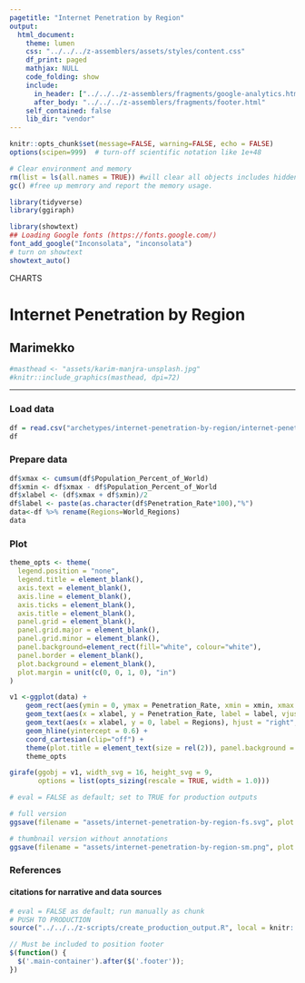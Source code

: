 ```yaml
---
pagetitle: "Internet Penetration by Region"
output:
  html_document:
    theme: lumen
    css: "../../../z-assemblers/assets/styles/content.css"
    df_print: paged
    mathjax: NULL
    code_folding: show
    include:
      in_header: ["../../../z-assemblers/fragments/google-analytics.html", "../../../z-assemblers/fragments/header.html"]
      after_body: "../../../z-assemblers/fragments/footer.html"
    self_contained: false
    lib_dir: "vendor"
---
```


```r

knitr::opts_chunk$set(message=FALSE, warning=FALSE, echo = FALSE)
options(scipen=999)  # turn-off scientific notation like 1e+48

# Clear environment and memory
rm(list = ls(all.names = TRUE)) #will clear all objects includes hidden objects.
gc() #free up memrory and report the memory usage.

library(tidyverse)
library(ggiraph)

library(showtext)
## Loading Google fonts (https://fonts.google.com/)
font_add_google("Inconsolata", "inconsolata")
# turn on showtext
showtext_auto()

```

<div class="activity">
CHARTS
</div>

# Internet Penetration by Region
## Marimekko

```r

#masthead <- "assets/karim-manjra-unsplash.jpg"
#knitr::include_graphics(masthead, dpi=72)

```

***

### Load data


```r

df = read.csv("archetypes/internet-penetration-by-region/internet-penetration-by-region.csv", header = TRUE)
df

```

### Prepare data

```r

df$xmax <- cumsum(df$Population_Percent_of_World)
df$xmin <- df$xmax - df$Population_Percent_of_World
df$xlabel <- (df$xmax + df$xmin)/2
df$label <- paste(as.character(df$Penetration_Rate*100),"%")
data<-df %>% rename(Regions=World_Regions)
data

```

### Plot

```r

theme_opts <- theme(
  legend.position = "none",
  legend.title = element_blank(),
  axis.text = element_blank(),
  axis.line = element_blank(),
  axis.ticks = element_blank(),
  axis.title = element_blank(),
  panel.grid = element_blank(),
  panel.grid.major = element_blank(),
  panel.grid.minor = element_blank(),
  panel.background=element_rect(fill="white", colour="white"),
  panel.border = element_blank(),
  plot.background = element_blank(),
  plot.margin = unit(c(0, 0, 1, 0), "in")
)

v1 <-ggplot(data) +
    geom_rect(aes(ymin = 0, ymax = Penetration_Rate, xmin = xmin, xmax = xmax, fill = Regions), color = "white", alpha = 0.5) + 
    geom_text(aes(x = xlabel, y = Penetration_Rate, label = label, vjust = -1), position = "identity", color = "black", size = 3 ) +
    geom_text(aes(x = xlabel, y = 0, label = Regions), hjust = "right", vjust = 0.5, position = "identity", color = "black", size = 3.5, angle = 45 ) +
    geom_hline(yintercept = 0.6) +
    coord_cartesian(clip="off") +
    theme(plot.title = element_text(size = rel(2)), panel.background = element_rect(fill = "white", colour = "grey50")) +
    theme_opts

girafe(ggobj = v1, width_svg = 16, height_svg = 9,
       options = list(opts_sizing(rescale = TRUE, width = 1.0)))

```


```r

# eval = FALSE as default; set to TRUE for production outputs

# full version
ggsave(filename = "assets/internet-penetration-by-region-fs.svg", plot = v1, width=1280/72, height=720/72)

# thumbnail version without annotations
ggsave(filename = "assets/internet-penetration-by-region-sm.png", plot = v1, width=4, height=2.25)

```


### References
#### citations for narrative and data sources


```r

# eval = FALSE as default; run manually as chunk
# PUSH TO PRODUCTION
source("../../../z-scripts/create_production_output.R", local = knitr::knit_global())

```


```js

// Must be included to position footer
$(function() {
  $('.main-container').after($('.footer'));
})

```


